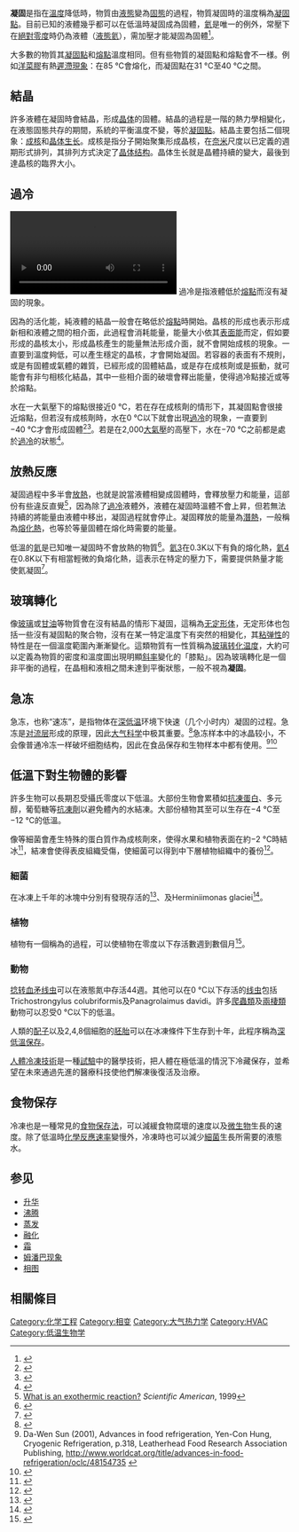 '''凝固'''是指在[[溫度|溫度]]降低時，物質由[[液態|液態]]變為[[固態|固態]]的過程，物質凝固時的溫度稱為[[熔點|凝固點]]。目前已知的液體幾乎都可以在低溫時凝固成為固體，[[氦|氦]]是唯一的例外，常壓下在[[絕對零度|絕對零度]]時仍為液體（[[液態氦|液態氦]]），需加壓才能凝固為固體<ref>{{cite web |url=http://scimonth.blogspot.tw/2011/04/blog-post_4617.html |title=多用途的氣體—氦氣 |publisher=科學月刊 |date= |accessdate=2014-02-18 |archive-date=2014-02-22 |archive-url=https://web.archive.org/web/20140222060550/http://scimonth.blogspot.tw/2011/04/blog-post_4617.html |dead-url=no }}</ref>。

大多數的物質其[[凝固點|凝固點]]和[[熔點|熔點]]溫度相同。但有些物質的凝固點和熔點會不一様。例如[[洋菜膠|洋菜膠]]有熱[[遲滯現象|遲滯現象]]：在85 °C會熔化，而凝固點在31 °C至40 °C之間。

==結晶==
{{main|結晶}}
許多液體在凝固時會結晶，形成[[晶体|晶体]]的固體。結晶的過程是一階的熱力學相變化，在液態固態共存的期間，系統的平衡溫度不變，等於[[凝固點|凝固點]]。結晶主要包括二個現象：[[成核|成核]]和[[晶体生长|晶体生长]]。成核是指分子開始聚集形成晶核，在[[奈米|奈米]]尺度以已定義的週期形式排列，其排列方式決定了[[晶体结构|晶体结构]]。晶体生长就是晶體持續的變大，最後到達晶核的臨界大小。

==過冷==
{{main|過冷}}
[[File:SuperCool_2009-01-02.ogv|thumb]]
過冷是指液體低於[[熔點|熔點]]而沒有凝固的現象。

<!--In spite of the [[second_law_of_thermodynamics|second law of thermodynamics]]-->因為{{link-en|勻相核化結晶|homogeneous nucleation}}的活化能，純液體的結晶一般會在略低於[[熔點|熔點]]時開始。晶核的形成也表示形成新相和液體之間的相介面，此過程會消耗能量，能量大小依其[[表面能|表面能]]而定，假如要形成的晶核太小，形成晶核產生的能量無法形成介面，就不會開始成核的現象。一直要到溫度夠低，可以產生穩定的晶核，才會開始凝固。若容器的表面有不規則，或是有固體或氣體的雜質，已經形成的固體結晶，或是存在成核劑或是振動，就可能會有非勻相核化結晶，其中一些相介面的破壞會釋出能量，使得過冷點接近或等於熔點。

水在一大氣壓下的熔點很接近0 ℃，若在存在成核劑的情形下，其凝固點會很接近熔點，但若沒有成核劑時，水在0 ℃以下就會出現[[过冷水|過冷]]的現象，一直要到−40 ℃才會形成固體<ref>{{cite journal | doi=10.1098/rstb.2002.1082 | author=Lundheim R. | title=Physiological and ecological significance of biological ice nucleators | journal=Philosophical Transactions of the Royal Society B | volume=357 | issue=1423 | year=2002 | pages=937–943  | url = |  pmid=12171657 | pmc=1693005 }}</ref><ref>{{cite journal | doi=10.1098/rsta.2002.1141 | author=Franks F. | title=Nucleation of ice and its management in ecosystems | journal=Philosophical Transactions of the Royal Society A | volume=361 | issue=1804 | year=2003 | pages=557–574 | format=[[PDF|PDF]] | url=http://rsta.royalsocietypublishing.org/content/361/1804/557.long | pmid=12662454 | bibcode=2003RSPTA.361..557F | access-date=2014-02-18 | archive-date=2016-01-28 | archive-url=https://web.archive.org/web/20160128212910/http://rsta.royalsocietypublishing.org/content/361/1804/557.long | dead-url=no }}</ref>。若是在2,000[[大氣壓|大氣壓]]的高壓下，水在−70 ℃之前都是處於[[過冷|過冷]]的狀態<ref>{{Cite journal | title=Homogeneous nucleation of supercooled water: Results from a new equation of state | first1=CA | last1=Jeffery | first2=PH | last2=Austin | journal=Journal of Geophysical Research | volume=102 | issue=D21 | pages= 25269–25280 |year= November 1997 | doi=10.1029/97JD02243 | bibcode=1997JGR...10225269J | postscript=<!--None--> }}</ref>。

==放熱反應==
{{main|熔化熱}}
凝固過程中多半會[[放热过程|放熱]]，也就是說當液體相變成固體時，會釋放壓力和能量，這部份有些違反直覺<ref>[http://www.sciam.com/article.cfm?id=what-is-an-exothermic-rea What is an exothermic reaction?] {{Wayback|url=http://www.sciam.com/article.cfm?id=what-is-an-exothermic-rea |date=20200425123412 }} ''Scientific American'', 1999</ref>，因為除了[[過冷|過冷]]液體外，液體在凝固時溫體不會上昇，但若無法持續的將能量由液體中移出，凝固過程就會停止。凝固釋放的能量為[[潛熱|潛熱]]，一般稱為[[熔化熱|熔化熱]]，也等於等量固體在熔化時需要的能量。

低溫的[[氦|氦]]是已知唯一凝固時不會放熱的物質<ref>{{Citation |last=Atkins |first=Peter |last2=Jones |first2=Loretta |year=2008 |title=Chemical Principles: The Quest for Insight |edition=4th |publisher=W. H. Freeman and Company |isbn=0-7167-7355-4 |page=236}}</ref>。[[氦3|氦3]]在0.3K以下有負的熔化熱，[[氦4|氦4]]在0.8K以下有相當輕微的負熔化熱，這表示在特定的壓力下，需要提供熱量才能使氦凝固<ref>{{Citation |last=Ott |first=J. Bevan |last2=Boerio-Goates |first2=Juliana |year=2000 |title=Chemical Thermodynamics: Advanced Applications |publisher=Academic Press |isbn=0-12-530985-6 |pages=92–93}}</ref>。

==玻璃轉化==
{{main|玻璃轉化}}
像[[玻璃|玻璃]]或[[甘油|甘油]]等物質會在沒有結晶的情形下凝固，這稱為[[无定形体|无定形体]]，无定形体也包括一些沒有凝固點的聚合物，沒有在某一特定溫度下有突然的相變化，其[[粘弹性|粘弹性]]的特性是在一個溫度範圍內漸漸變化。這類物質有一性質稱為[[玻璃转化温度|玻璃转化温度]]，大約可以定義為物質的密度和溫度圖出現明顯[[斜率|斜率]]變化的「膝點」。因為玻璃轉化是一個非平衡的過程，在晶相和液相之間未達到平衡狀態，一般不視為'''凝固'''。

== 急冻 ==
急冻，也称“速冻”，是指物体在[[低温物理学|深低温]]环境下快速（几个小时内）凝固的过程。急冻是[[对流层|对流层]]形成{{tsl|en|ice cloud|冰云}}的原理，因此[[大气科学|大气科学]]中极其重要。<ref name=":2">{{Cite web|url=https://www.sciencedaily.com/releases/2013/05/130521152429.htm|title=Better understanding of water's freezing behavior at nanoscale|website=sciencedaily.com|access-date=2017-01-17|archive-date=2018-07-09|archive-url=https://web.archive.org/web/20180709094250/https://www.sciencedaily.com/releases/2013/05/130521152429.htm|dead-url=no}}</ref>急冻样本中的冰晶较小，不会像普通冷冻一样破坏细胞结构，因此在食品保存和生物样本中都有使用。<ref>Da-Wen Sun (2001), Advances in food refrigeration, Yen-Con Hung, Cryogenic Refrigeration, p.318, Leatherhead Food Research Association Publishing,   http://www.worldcat.org/title/advances-in-food-refrigeration/oclc/48154735 {{Wayback|url=http://www.worldcat.org/title/advances-in-food-refrigeration/oclc/48154735 |date=20180123190522 }}</ref><ref>{{cite web|url=http://www.personal.psu.edu/dsg11/labmanual/DNA_manipulations/Comp_bact_by_RF1_RF2.htm|title=Preparing Competent E. coli with RF1/RF2 solutions|publisher=Personal.psu.edu|access-date=2009-07-03|archive-date=2021-09-23|archive-url=https://web.archive.org/web/20210923024451/http://www.personal.psu.edu/dsg11/labmanual/DNA_manipulations/Comp_bact_by_RF1_RF2.htm|dead-url=no}}</ref>

==低溫下對生物體的影響==
{{Main|低温生物学}}
許多生物可以長期忍受攝氏零度以下低溫。大部份生物會累積如[[抗凍蛋白|抗凍蛋白]]、多元醇，葡萄糖等[[抗凍劑|抗凍劑]]以避免體內的水結凍。大部份植物其至可以生存在−4 °C至−12 °C的低溫。

像{{link-en|假单胞杆菌|Pseudomonas syringae}}等細菌會產生特殊的蛋白質作為成核劑來，使得水果和植物表面在約−2 °C時結冰<ref>{{cite journal | author=Maki LR, Galyan EL, Chang-Chien MM, Caldwell DR | title=Ice nucleation induced by pseudomonas syringae | journal=Applied Microbiology  | volume=28 | issue=3 | year=1974 | pages=456–459 |pmid=4371331 | pmc=186742 }}</ref>，結凍會使得表皮組織受傷，使細菌可以得到中下層植物組織中的養份<ref>{{cite journal | author=Zachariassen KE, Kristiansen E | title=Ice nucleation and antinucleation in nature | journal=Cryobiology | volume=41 | issue=4 | year=2000 | pages=257–279 |pmid=11222024  | doi=10.1006/cryo.2000.2289}}</ref>。

===細菌===
在冰凍上千年的冰塊中分別有發現存活的{{link-en|更新世肉食杆菌|Carnobacterium pleistocenium}}<ref>{{cite web |url=http://newsbig5.chinesewings.com/cgi-bin/k.cgi?id=cq0225185968344 |title=地球凍土層3萬年細菌仍存活 火星生命可能性增加 |publisher=華翼網 |date=2005-02-25 |accessdate=2014-02-18 |deadurl=yes |archiveurl=https://web.archive.org/web/20140225213932/http://newsbig5.chinesewings.com/cgi-bin/k.cgi?id=cq0225185968344 |archivedate=2014-02-25 |df= }}</ref>、{{link-en|格陵蘭金黃桿菌|Chryseobacterium greenlandensis}}及Herminiimonas glaciei<ref>{{cite web|url=http://ngmchina.com.cn/web/?action-viewnews-itemid-125966|title=极端条件下的生命|language=|publisher=華夏地理雜誌|date=2009-06-26|accessdate=2014-02-18|archive-date=2014-03-02|archive-url=https://web.archive.org/web/20140302123728/http://ngmchina.com.cn/web/?action-viewnews-itemid-125966|dead-url=yes}}</ref>。

===植物===
植物有一個稱為{{link-en|健化|Hardening (botany)}}的過程，可以使植物在零度以下存活數週到數個月<ref>{{cite web |url=http://content.edu.tw/vocation/garden/ul_ag/library/ch2/222.htm |title=溫度 |publisher=教育部 數位教學資源入口網 |date= |accessdate=2014-02-18 |archive-url=https://web.archive.org/web/20140226214938/http://content.edu.tw/vocation/garden/ul_ag/library/ch2/222.htm |archive-date=2014-02-26 |dead-url=yes }}</ref>。

===動物===
[[捻转血矛线虫|捻转血矛线虫]]可以在液態氮中存活44週。其他可以在0 °C以下存活的[[线虫|线虫]]包括Trichostrongylus colubriformis及Panagrolaimus davidi。許多[[爬蟲類|爬蟲類]]及[[兩棲類|兩棲類]]動物可以忍受0 °C以下的低溫。

人類的[[配子|配子]]以及2,4,8個細胞的[[胚胎|胚胎]]可以在冰凍條件下生存到十年，此程序稱為[[深低溫保存|深低溫保存]]。

[[人體冷凍技術|人體冷凍技術]]是一種[[試驗|試驗]]中的醫學技術，把人體在極低溫的情況下冷藏保存，並希望在未來通過先進的醫療科技使他們解凍後復活及治療。

==食物保存==
{{main|急凍食品}}
冷凍也是一種常見的[[食物保存法|食物保存法]]，可以減緩食物腐壞的速度以及[[微生物|微生物]]生長的速度。除了低溫時[[化學反應速率|化學反應速率]]變慢外，冷凍時也可以減少[[細菌|細菌]]生長所需要的液態水。

== 参见 ==
{{colbegin}}
*[[升华|升华]]
*[[沸腾|沸腾]]
*[[蒸发|蒸发]]
*[[融化|融化]]
*[[霜|霜]]
*[[姆潘巴现象|姆潘巴现象]]
*[[相图|相图]]
{{colend}}

==相關條目==
{{reflist}}

{{物质状态}}

{{Authority control}}
[[Category:化学工程|Category:化学工程]]
[[Category:相变|Category:相变]]
[[Category:大气热力学|Category:大气热力学]]
[[Category:HVAC|Category:HVAC]]
[[Category:低温生物学|Category:低温生物学]]